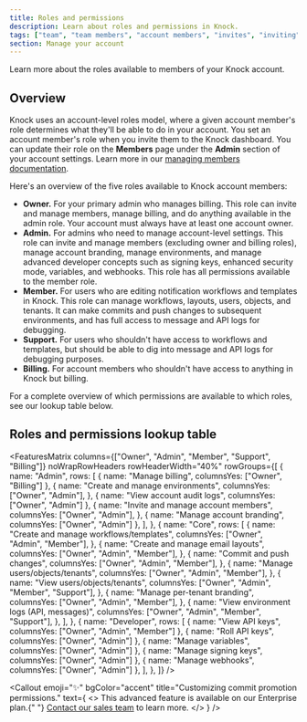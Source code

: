 ```yaml
---
title: Roles and permissions
description: Learn about roles and permissions in Knock.
tags: ["team", "team members", "account members", "invites", "inviting"]
section: Manage your account
---
```


Learn more about the roles available to members of your Knock account.

## Overview

Knock uses an account-level roles model, where a given account member's role determines what they'll be able to do in your account. You set an account member's role when you invite them to the Knock dashboard. You can update their role on the **Members** page under the **Admin** section of your account settings. Learn more in our [managing members documentation](/manage-your-account/managing-members).

Here's an overview of the five roles available to Knock account members:

- **Owner.** For your primary admin who manages billing. This role can invite and manage members, manage billing, and do anything available in the admin role. Your account must always have at least one account owner.
- **Admin.** For admins who need to manage account-level settings. This role can invite and manage members (excluding owner and billing roles), manage account branding, manage environments, and manage advanced developer concepts such as signing keys, enhanced security mode, variables, and webhooks. This role has all permissions available to the member role.
- **Member.** For users who are editing notification workflows and templates in Knock. This role can manage workflows, layouts, users, objects, and tenants. It can make commits and push changes to subsequent environments, and has full access to message and API logs for debugging.
- **Support.** For users who shouldn't have access to workflows and templates, but should be able to dig into message and API logs for debugging purposes.
- **Billing.** For account members who shouldn't have access to anything in Knock but billing.

For a complete overview of which permissions are available to which roles, see our lookup table below.

## Roles and permissions lookup table

<FeaturesMatrix
  columns={["Owner", "Admin", "Member", "Support", "Billing"]}
  noWrapRowHeaders
  rowHeaderWidth="40%"
  rowGroups={[
    {
      name: "Admin",
      rows: [
        { name: "Manage billing", columnsYes: ["Owner", "Billing"] },
        {
          name: "Create and manage environments",
          columnsYes: ["Owner", "Admin"],
        },
        { name: "View account audit logs", columnsYes: ["Owner", "Admin"] },
        {
          name: "Invite and manage account members",
          columnsYes: ["Owner", "Admin"],
        },
        { name: "Manage account branding", columnsYes: ["Owner", "Admin"] },
      ],
    },
    {
      name: "Core",
      rows: [
        {
          name: "Create and manage workflows/templates",
          columnsYes: ["Owner", "Admin", "Member"],
        },
        {
          name: "Create and manage email layouts",
          columnsYes: ["Owner", "Admin", "Member"],
        },
        {
          name: "Commit and push changes",
          columnsYes: ["Owner", "Admin", "Member"],
        },
        {
          name: "Manage users/objects/tenants",
          columnsYes: ["Owner", "Admin", "Member"],
        },
        {
          name: "View users/objects/tenants",
          columnsYes: ["Owner", "Admin", "Member", "Support"],
        },
        {
          name: "Manage per-tenant branding",
          columnsYes: ["Owner", "Admin", "Member"],
        },
        {
          name: "View environment logs (API, messages)",
          columnsYes: ["Owner", "Admin", "Member", "Support"],
        },
      ],
    },
    {
      name: "Developer",
      rows: [
        { name: "View API keys", columnsYes: ["Owner", "Admin", "Member"] },
        { name: "Roll API keys", columnsYes: ["Owner", "Admin"] },
        { name: "Manage variables", columnsYes: ["Owner", "Admin"] },
        { name: "Manage signing keys", columnsYes: ["Owner", "Admin"] },
        { name: "Manage webhooks", columnsYes: ["Owner", "Admin"] },
      ],
    },
  ]}
/>

<Callout
  emoji="✨"
  bgColor="accent"
  title="Customizing commit promotion permissions."
  text={
    <>
      This advanced feature is available on our Enterprise plan.{" "}
      <a href="https://knock.app/contact-sales">Contact our sales team</a> to
      learn more.
    </>
  }
/>

